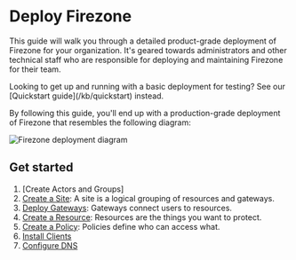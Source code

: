 
# Deploy Firezone

This guide will walk you through a detailed product-grade deployment of Firezone
for your organization. It's geared towards administrators and other technical
staff who are responsible for deploying and maintaining Firezone for their team.

<Alert color="info">
  Looking to get up and running with a basic deployment for testing? See our
  [Quickstart guide](/kb/quickstart) instead.
</Alert>

By following this guide, you'll end up with a production-grade deployment of
Firezone that resembles the following diagram:

<Link href="/images/kb/deploy/diagram.png" target="_blank">
  <Image
    src="/images/kb/deploy/diagram.png"
    alt="Firezone deployment diagram"
    width={1200}
    height={1200}
  />
</Link>

## Get started

1. [Create Actors and Groups]
1. [Create a Site](/kb/deploy/sites): A site is a logical grouping of resources
   and gateways.
1. [Deploy Gateways](/kb/deploy/gateways): Gateways connect users to resources.
1. [Create a Resource](/kb/deploy/resources): Resources are the things you want
   to protect.
1. [Create a Policy](/kb/deploy/policies): Policies define who can access what.
1. [Install Clients](/kb/deploy/clients)
1. [Configure DNS](/kb/deploy/dns)

<SupportOptions />
